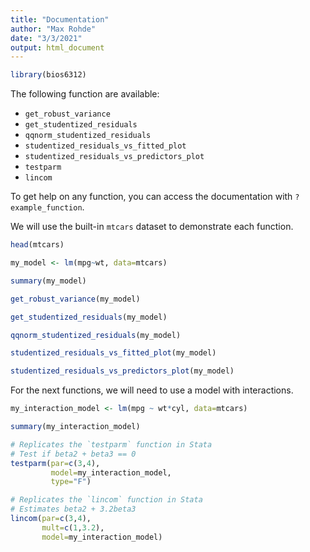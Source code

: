 ```yaml
---
title: "Documentation"
author: "Max Rohde"
date: "3/3/2021"
output: html_document
---
```


```r
library(bios6312)
```

The following function are available:

- `get_robust_variance`
- `get_studentized_residuals`
- `qqnorm_studentized_residuals`
- `studentized_residuals_vs_fitted_plot`
- `studentized_residuals_vs_predictors_plot`
- `testparm`
- `lincom`

To get help on any function, you can access the documentation with `?example_function`.

We will use the built-in `mtcars` dataset to demonstrate each function.

```r
head(mtcars)
```

```r
my_model <- lm(mpg~wt, data=mtcars)

summary(my_model)
```

```r
get_robust_variance(my_model)
```

```r
get_studentized_residuals(my_model)
```

```r
qqnorm_studentized_residuals(my_model)
```

```r
studentized_residuals_vs_fitted_plot(my_model)
```

```r
studentized_residuals_vs_predictors_plot(my_model)
```


For the next functions, we will need to use a model with interactions.

```r
my_interaction_model <- lm(mpg ~ wt*cyl, data=mtcars)

summary(my_interaction_model)
```

```r
# Replicates the `testparm` function in Stata
# Test if beta2 + beta3 == 0
testparm(par=c(3,4),
         model=my_interaction_model,
         type="F")
```

```r
# Replicates the `lincom` function in Stata
# Estimates beta2 + 3.2beta3
lincom(par=c(3,4),
       mult=c(1,3.2),
       model=my_interaction_model)
```

